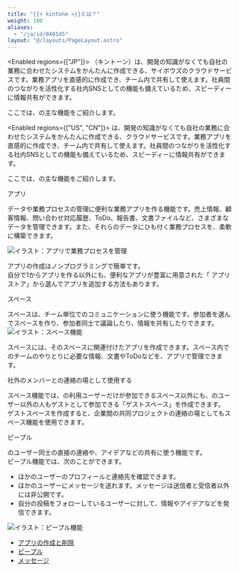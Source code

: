 ```yaml
---
title: "{{< kintone >}}とは？"
weight: 100
aliases:
  - "/ja/id/040145"
layout: "@/layouts/PageLayout.astro"
---
```




<Enabled regions={["JP"]}>
<Kintone />（キントーン）は、開発の知識がなくても自社の業務に合わせたシステムをかんたんに作成できる、サイボウズのクラウドサービスです。業務アプリを直感的に作成でき、チーム内で共有して使えます。社員間のつながりを活性化する社内SNSとしての機能も備えているため、スピーディーに情報共有ができます。

ここでは、<Kintone />の主な機能をご紹介します。

</Enabled>

<Enabled regions={["US", "CN"]}>
<Kintone />は、開発の知識がなくても自社の業務に合わせたシステムをかんたんに作成できる、クラウドサービスです。業務アプリを直感的に作成でき、チーム内で共有して使えます。社員間のつながりを活性化する社内SNSとしての機能も備えているため、スピーディーに情報共有ができます。

ここでは、<Kintone />の主な機能をご紹介します。

</Enabled>

<Heading id="start_whatskintone_10">アプリ</Heading>

データや業務プロセスの管理に便利な業務アプリを作る機能です。売上情報、顧客情報、問い合わせ対応履歴、ToDo、報告書、文書ファイルなど、さまざまなデータを管理できます。また、それらのデータにひも付く業務プロセスを、柔軟に構築できます。

<Img src="/k/kintone/img-ja/whatskintone_img01.png" alt="イラスト：アプリで業務プロセスを管理" />

アプリの作成はノンプログラミングで簡単です。  
自分で1からアプリを作る以外にも、便利なアプリが豊富に用意された「<Kintone /> アプリストア」から選んでアプリを追加する方法もあります。

<Heading id="start_whatskintone_20">スペース</Heading>

スペースは、チーム単位でのコミュニケーションに使う機能です。参加者を選んでスペースを作り、参加者同士で議論したり、情報を共有したりできます。
<Img src="/k/kintone/img-ja/whatskintone_img02.png" alt="イラスト：スペース機能" />

スペースには、そのスペースに関連付けたアプリを作成できます。スペース内でのチームのやりとりに必要な情報、文書やToDoなどを、アプリで管理できます。

<Heading level={3} id="start_whatskintone_2010">社外のメンバーとの連絡の場として使用する</Heading>

スペース機能では、<Kintone />の利用ユーザーだけが参加できるスペース以外にも、<Kintone />のユーザー以外の人もゲストとして参加できる「ゲストスペース」を作成できます。  
ゲストスペースを作成すると、企業間の共同プロジェクトの連絡の場としてもスペース機能を使用できます。

<Heading id="start_whatskintone_30">ピープル</Heading>

<Kintone />のユーザー同士の直接の連絡や、アイデアなどの共有に使う機能です。  
ピープル機能では、次のことができます。

* ほかのユーザーのプロフィールと連絡先を確認できます。
* ほかのユーザーにメッセージを送れます。メッセージは送信者と受信者以外には非公開です。
* 自分の投稿をフォローしているユーザーに対して、情報やアイデアなどを発信できます。

<Img src="/k/kintone/img-ja/whatskintone_img03.png" alt="イラスト：ピープル機能" />

<Reference>

* [アプリの作成と削除](/k/ja/id/040621.html)
* [ピープル](/k/ja/id/040679.html)
* [メッセージ](/k/ja/id/040652.html)

</Reference>
